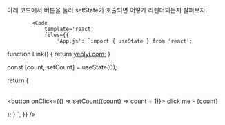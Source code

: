 
아래 코드에서 버튼을 눌러 setState가 호출되면 어떻게 리렌더되는지 살펴보자.

			<Code
				template='react'
				files={{
					'App.js': `import { useState } from 'react';

function Link() {
  return <a href="https://yeolyi.com">yeolyi.com</a>;
}

  const [count, setCount] = useState(0);

  return (
    <div>
      <p>
        <Link />
        <br />
        <button onClick={() => setCount((count) => count + 1)}>
          click me - {count}
        </button>
      </p>
    </div>
  );
}
          `,
				}}
			/>
